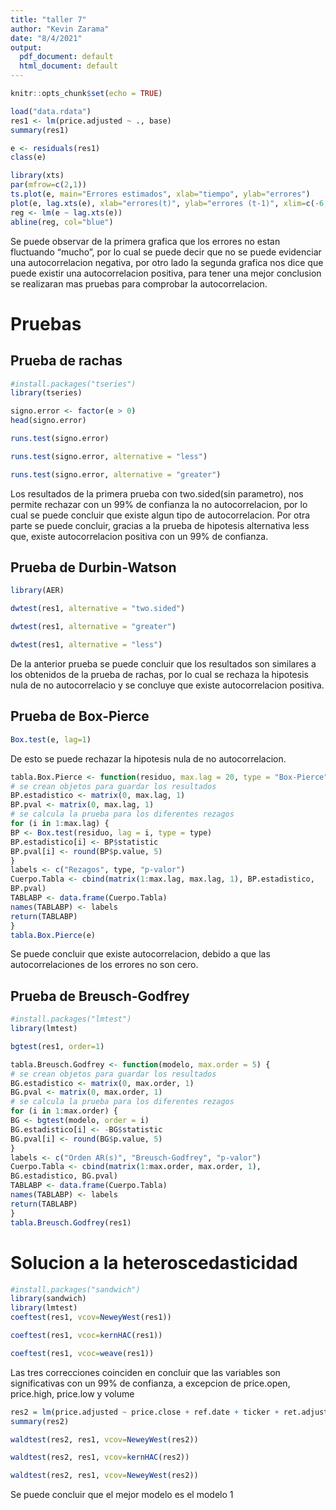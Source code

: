 ```yaml
---
title: "taller 7"
author: "Kevin Zarama"
date: "8/4/2021"
output:
  pdf_document: default
  html_document: default
---
```


```r
knitr::opts_chunk$set(echo = TRUE)
```

```r
load("data.rdata")
res1 <- lm(price.adjusted ~ ., base)
summary(res1)
```

```r
e <- residuals(res1)
class(e)
```

```r
library(xts)
par(mfrow=c(2,1))
ts.plot(e, main="Errores estimados", xlab="tiempo", ylab="errores")
plot(e, lag.xts(e), xlab="errores(t)", ylab="errores (t-1)", xlim=c(-6, 6), ylim=c(-6, 6))
reg <- lm(e ~ lag.xts(e))
abline(reg, col="blue")
```

Se puede observar de la primera grafica que los errores no estan fluctuando "mucho", por lo cual se puede decir que no se puede evidenciar una autocorrelacion negativa, por otro lado la segunda grafica nos dice que puede existir una autocorrelacion positiva, para tener una mejor conclusion se realizaran mas pruebas para comprobar la autocorrelacion.

# Pruebas
## Prueba de rachas

```r
#install.packages("tseries")
library(tseries)
```

```r
signo.error <- factor(e > 0)
head(signo.error)
```

```r
runs.test(signo.error)
```

```r
runs.test(signo.error, alternative = "less")
```

```r
runs.test(signo.error, alternative = "greater")
```

Los resultados de la primera prueba con two.sided(sin parametro), nos permite rechazar con un 99% de confianza la no autocorrelacion, por lo cual se puede concluir que existe algun tipo de autocorrelacion. Por otra parte se puede concluir, gracias a la prueba de hipotesis alternativa less que, existe autocorrelacion positiva con un 99% de confianza.

## Prueba de Durbin-Watson

```r
library(AER)
```

```r
dwtest(res1, alternative = "two.sided")
```

```r
dwtest(res1, alternative = "greater")
```

```r
dwtest(res1, alternative = "less")
```

De la anterior prueba se puede concluir que los resultados son similares a los obtenidos de la prueba de rachas, por lo cual se rechaza la hipotesis nula de no autocorrelacio y se concluye que existe autocorrelacion positiva.

## Prueba de Box-Pierce

```r
Box.test(e, lag=1)
```

De esto se puede rechazar la hipotesis nula de no autocorrelacion.

```r
tabla.Box.Pierce <- function(residuo, max.lag = 20, type = "Box-Pierce") {
# se crean objetos para guardar los resultados
BP.estadistico <- matrix(0, max.lag, 1)
BP.pval <- matrix(0, max.lag, 1)
# se calcula la prueba para los diferentes rezagos
for (i in 1:max.lag) {
BP <- Box.test(residuo, lag = i, type = type)
BP.estadistico[i] <- BP$statistic
BP.pval[i] <- round(BP$p.value, 5)
}
labels <- c("Rezagos", type, "p-valor")
Cuerpo.Tabla <- cbind(matrix(1:max.lag, max.lag, 1), BP.estadistico,
BP.pval)
TABLABP <- data.frame(Cuerpo.Tabla)
names(TABLABP) <- labels
return(TABLABP)
}
tabla.Box.Pierce(e)
```

Se puede concluir que existe autocorrelacion, debido a que las autocorrelaciones de los errores no son cero.

## Prueba de Breusch-Godfrey

```r
#install.packages("lmtest")
library(lmtest)
```

```r
bgtest(res1, order=1)
```

```r
tabla.Breusch.Godfrey <- function(modelo, max.order = 5) {
# se crean objetos para guardar los resultados
BG.estadistico <- matrix(0, max.order, 1)
BG.pval <- matrix(0, max.order, 1)
# se calcula la prueba para los diferentes rezagos
for (i in 1:max.order) {
BG <- bgtest(modelo, order = i)
BG.estadistico[i] <- -BG$statistic
BG.pval[i] <- round(BG$p.value, 5)
}
labels <- c("Orden AR(s)", "Breusch-Godfrey", "p-valor")
Cuerpo.Tabla <- cbind(matrix(1:max.order, max.order, 1),
BG.estadistico, BG.pval)
TABLABP <- data.frame(Cuerpo.Tabla)
names(TABLABP) <- labels
return(TABLABP)
}
tabla.Breusch.Godfrey(res1)
```

# Solucion a la heteroscedasticidad

```r
#install.packages("sandwich")
library(sandwich)
library(lmtest)
coeftest(res1, vcov=NeweyWest(res1))
```

```r
coeftest(res1, vcoc=kernHAC(res1))
```

```r
coeftest(res1, vcoc=weave(res1))
```

Las tres correcciones coinciden en concluir que las variables son significativas con un 99% de confianza, a excepcion de price.open, price.high, price.low y volume

```r
res2 = lm(price.adjusted ~ price.close + ref.date + ticker + ret.adjusted.prices + ret.closing.prices, base)
summary(res2)
```

```r
waldtest(res2, res1, vcov=NeweyWest(res2))
```

```r
waldtest(res2, res1, vcov=kernHAC(res2))
```

```r
waldtest(res2, res1, vcov=NeweyWest(res2))
```

Se puede concluir que el mejor modelo es el modelo 1













